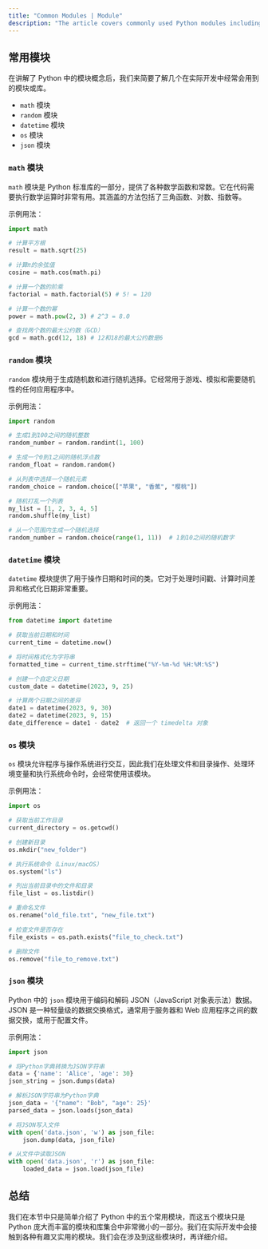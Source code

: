 ```yaml
---
title: "Common Modules | Module"
description: "The article covers commonly used Python modules including math, random, datetime, os, and json, highlighting their practical applications in programming. It explains the purpose and functionality of each module, supported by examples to demonstrate usage in real-world tasks. The text emphasizes the importance of these modules for operations like mathematical calculations, randomization, date manipulation, file management, and JSON data handling."
---
```


## 常用模块

在讲解了 Python 中的模块概念后，我们来简要了解几个在实际开发中经常会用到的模块或库。

-   `math` 模块
-   `random` 模块
-   `datetime` 模块
-   `os` 模块
-   `json` 模块

### `math` 模块

`math` 模块是 Python 标准库的一部分，提供了各种数学函数和常数。它在代码需要执行数学运算时非常有用。其涵盖的方法包括了三角函数、对数、指数等。

示例用法：

```python
import math

# 计算平方根
result = math.sqrt(25)

# 计算π的余弦值
cosine = math.cos(math.pi)

# 计算一个数的阶乘
factorial = math.factorial(5) # 5! = 120

# 计算一个数的幂
power = math.pow(2, 3) # 2^3 = 8.0

# 查找两个数的最大公约数（GCD）
gcd = math.gcd(12, 18) # 12和18的最大公约数是6
```

### `random` 模块

`random` 模块用于生成随机数和进行随机选择。它经常用于游戏、模拟和需要随机性的任何应用程序中。

示例用法：

```python
import random

# 生成1到100之间的随机整数
random_number = random.randint(1, 100)

# 生成一个0到1之间的随机浮点数
random_float = random.random()

# 从列表中选择一个随机元素
random_choice = random.choice(["苹果", "香蕉", "樱桃"])

# 随机打乱一个列表
my_list = [1, 2, 3, 4, 5]
random.shuffle(my_list)

# 从一个范围内生成一个随机选择
random_number = random.choice(range(1, 11))  # 1到10之间的随机数字
```

### `datetime` 模块

`datetime` 模块提供了用于操作日期和时间的类。它对于处理时间戳、计算时间差异和格式化日期非常重要。

示例用法：

```python
from datetime import datetime

# 获取当前日期和时间
current_time = datetime.now()

# 将时间格式化为字符串
formatted_time = current_time.strftime("%Y-%m-%d %H:%M:%S")

# 创建一个自定义日期
custom_date = datetime(2023, 9, 25)

# 计算两个日期之间的差异
date1 = datetime(2023, 9, 30)
date2 = datetime(2023, 9, 15)
date_difference = date1 - date2  # 返回一个 timedelta 对象
```

### `os` 模块

`os` 模块允许程序与操作系统进行交互，因此我们在处理文件和目录操作、处理环境变量和执行系统命令时，会经常使用该模块。

示例用法：

```python
import os

# 获取当前工作目录
current_directory = os.getcwd()

# 创建新目录
os.mkdir("new_folder")

# 执行系统命令（Linux/macOS）
os.system("ls")

# 列出当前目录中的文件和目录
file_list = os.listdir()

# 重命名文件
os.rename("old_file.txt", "new_file.txt")

# 检查文件是否存在
file_exists = os.path.exists("file_to_check.txt")

# 删除文件
os.remove("file_to_remove.txt")
```

### `json` 模块

Python 中的 `json` 模块用于编码和解码 JSON（JavaScript 对象表示法）数据。JSON 是一种轻量级的数据交换格式，通常用于服务器和 Web 应用程序之间的数据交换，或用于配置文件。

示例用法：

```python
import json

# 将Python字典转换为JSON字符串
data = {'name': 'Alice', 'age': 30}
json_string = json.dumps(data)

# 解析JSON字符串为Python字典
json_data = '{"name": "Bob", "age": 25}'
parsed_data = json.loads(json_data)

# 将JSON写入文件
with open('data.json', 'w') as json_file:
    json.dump(data, json_file)

# 从文件中读取JSON
with open('data.json', 'r') as json_file:
    loaded_data = json.load(json_file)
```

## 总结

我们在本节中只是简单介绍了 Python 中的五个常用模块，而这五个模块只是 Python 庞大而丰富的模块和库集合中非常微小的一部分。我们在实际开发中会接触到各种有趣又实用的模块。我们会在涉及到这些模块时，再详细介绍。

